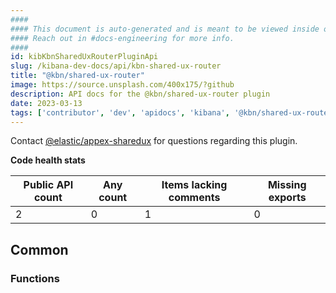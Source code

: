 ```yaml
---
####
#### This document is auto-generated and is meant to be viewed inside our experimental, new docs system.
#### Reach out in #docs-engineering for more info.
####
id: kibKbnSharedUxRouterPluginApi
slug: /kibana-dev-docs/api/kbn-shared-ux-router
title: "@kbn/shared-ux-router"
image: https://source.unsplash.com/400x175/?github
description: API docs for the @kbn/shared-ux-router plugin
date: 2023-03-13
tags: ['contributor', 'dev', 'apidocs', 'kibana', '@kbn/shared-ux-router']
---
```




Contact [@elastic/appex-sharedux](https://github.com/orgs/elastic/teams/appex-sharedux) for questions regarding this plugin.

**Code health stats**

| Public API count  | Any count | Items lacking comments | Missing exports |
|-------------------|-----------|------------------------|-----------------|
| 2 | 0 | 1 | 0 |

## Common

### Functions
<DocDefinitionList data={kbnSharedUxRouterObj.common.functions}/>

